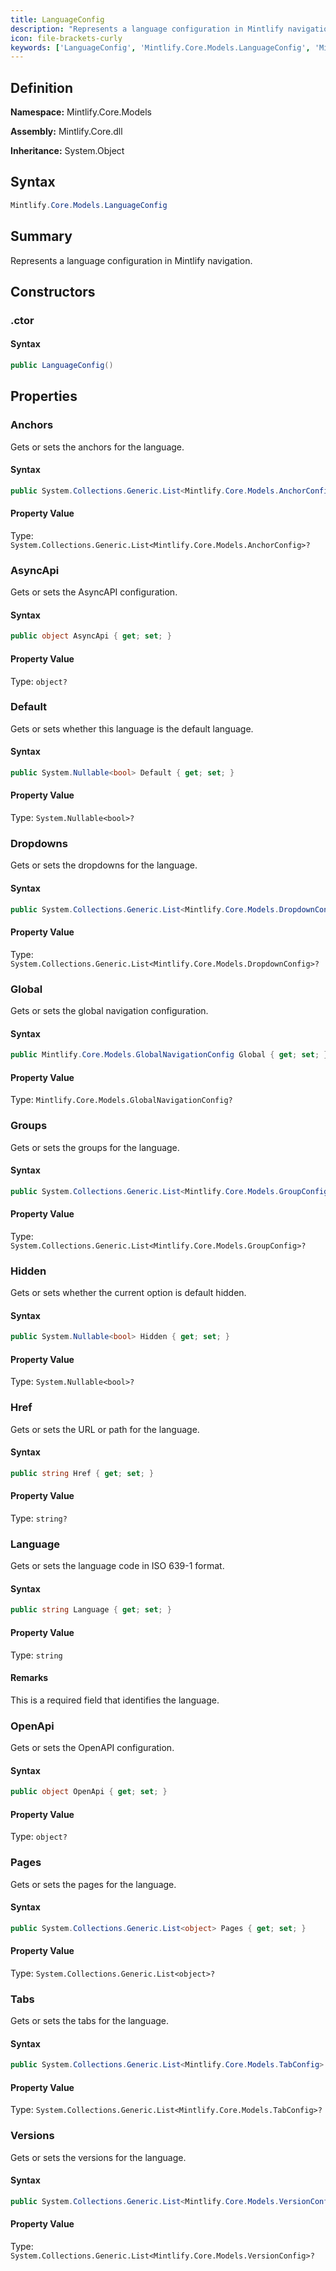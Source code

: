 ```yaml
---
title: LanguageConfig
description: "Represents a language configuration in Mintlify navigation."
icon: file-brackets-curly
keywords: ['LanguageConfig', 'Mintlify.Core.Models.LanguageConfig', 'Mintlify.Core.Models', 'class', 'System.Object']
---
```


## Definition

**Namespace:** Mintlify.Core.Models

**Assembly:** Mintlify.Core.dll

**Inheritance:** System.Object

## Syntax

```csharp
Mintlify.Core.Models.LanguageConfig
```

## Summary

Represents a language configuration in Mintlify navigation.

## Constructors

### .ctor

#### Syntax

```csharp
public LanguageConfig()
```

## Properties

### Anchors

Gets or sets the anchors for the language.

#### Syntax

```csharp
public System.Collections.Generic.List<Mintlify.Core.Models.AnchorConfig> Anchors { get; set; }
```

#### Property Value

Type: `System.Collections.Generic.List<Mintlify.Core.Models.AnchorConfig>?`

### AsyncApi

Gets or sets the AsyncAPI configuration.

#### Syntax

```csharp
public object AsyncApi { get; set; }
```

#### Property Value

Type: `object?`

### Default

Gets or sets whether this language is the default language.

#### Syntax

```csharp
public System.Nullable<bool> Default { get; set; }
```

#### Property Value

Type: `System.Nullable<bool>?`

### Dropdowns

Gets or sets the dropdowns for the language.

#### Syntax

```csharp
public System.Collections.Generic.List<Mintlify.Core.Models.DropdownConfig> Dropdowns { get; set; }
```

#### Property Value

Type: `System.Collections.Generic.List<Mintlify.Core.Models.DropdownConfig>?`

### Global

Gets or sets the global navigation configuration.

#### Syntax

```csharp
public Mintlify.Core.Models.GlobalNavigationConfig Global { get; set; }
```

#### Property Value

Type: `Mintlify.Core.Models.GlobalNavigationConfig?`

### Groups

Gets or sets the groups for the language.

#### Syntax

```csharp
public System.Collections.Generic.List<Mintlify.Core.Models.GroupConfig> Groups { get; set; }
```

#### Property Value

Type: `System.Collections.Generic.List<Mintlify.Core.Models.GroupConfig>?`

### Hidden

Gets or sets whether the current option is default hidden.

#### Syntax

```csharp
public System.Nullable<bool> Hidden { get; set; }
```

#### Property Value

Type: `System.Nullable<bool>?`

### Href

Gets or sets the URL or path for the language.

#### Syntax

```csharp
public string Href { get; set; }
```

#### Property Value

Type: `string?`

### Language

Gets or sets the language code in ISO 639-1 format.

#### Syntax

```csharp
public string Language { get; set; }
```

#### Property Value

Type: `string`

#### Remarks

This is a required field that identifies the language.

### OpenApi

Gets or sets the OpenAPI configuration.

#### Syntax

```csharp
public object OpenApi { get; set; }
```

#### Property Value

Type: `object?`

### Pages

Gets or sets the pages for the language.

#### Syntax

```csharp
public System.Collections.Generic.List<object> Pages { get; set; }
```

#### Property Value

Type: `System.Collections.Generic.List<object>?`

### Tabs

Gets or sets the tabs for the language.

#### Syntax

```csharp
public System.Collections.Generic.List<Mintlify.Core.Models.TabConfig> Tabs { get; set; }
```

#### Property Value

Type: `System.Collections.Generic.List<Mintlify.Core.Models.TabConfig>?`

### Versions

Gets or sets the versions for the language.

#### Syntax

```csharp
public System.Collections.Generic.List<Mintlify.Core.Models.VersionConfig> Versions { get; set; }
```

#### Property Value

Type: `System.Collections.Generic.List<Mintlify.Core.Models.VersionConfig>?`

